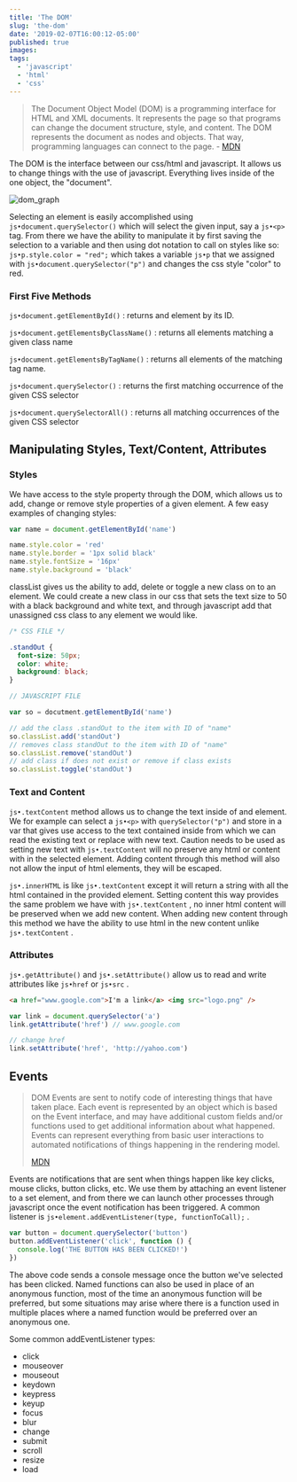 ```yaml
---
title: 'The DOM'
slug: 'the-dom'
date: '2019-02-07T16:00:12-05:00'
published: true
images:
tags:
  - 'javascript'
  - 'html'
  - 'css'
---
```


> The Document Object Model (DOM) is a programming interface for HTML and XML documents. It represents the page so that programs can change the document structure, style, and content. The DOM represents the document as nodes and objects. That way, programming languages can connect to the page.
> \- [MDN](https://developer.mozilla.org/en-US/docs/Web/API/Document_Object_Model/Introduction)

The DOM is the interface between our css/html and javascript. It allows us to change things with the use of javascript. Everything lives inside of the one object, the "document".

![dom_graph](./dom_graph.gif)

Selecting an element is easily accomplished using `js•document.querySelector()` which will select the given input, say a `js•<p>` tag. From there we have the ability to manipulate it by first saving the selection to a variable and then using dot notation to call on styles like so: `js•p.style.color = "red";` which takes a variable `js•p` that we assigned with `js•document.querySelector("p")` and changes the css style "color" to red.

### First Five Methods

`js•document.getElementById()`
: returns and element by its ID.

`js•document.getElementsByClassName()`
: returns all elements matching a given class name

`js•document.getElementsByTagName()`
: returns all elements of the matching tag name.

`js•document.querySelector()`
: returns the first matching occurrence of the given CSS selector

`js•document.querySelectorAll()`
: returns all matching occurrences of the given CSS selector

## Manipulating Styles, Text/Content, Attributes

### Styles

We have access to the style property through the DOM, which allows us to add, change or remove style properties of a given element. A few easy examples of changing styles:

```javascript
var name = document.getElementById('name')

name.style.color = 'red'
name.style.border = '1px solid black'
name.style.fontSize = '16px'
name.style.background = 'black'
```

classList gives us the ability to add, delete or toggle a new class on to an element. We could create a new class in our css that sets the text size to 50 with a black background and white text, and through javascript add that unassigned css class to any element we would like.

```css
/* CSS FILE */

.standOut {
  font-size: 50px;
  color: white;
  background: black;
}
```

```javascript
// JAVASCRIPT FILE

var so = docutment.getElementById('name')

// add the class .standOut to the item with ID of "name"
so.classList.add('standOut')
// removes class standOut to the item with ID of "name"
so.classList.remove('standOut')
// add class if does not exist or remove if class exists
so.classList.toggle('standOut')
```

### Text and Content

`js•.textContent` method allows us to change the text inside of and element. We for example can select a `js•<p>` with `querySelector("p")` and store in a var that gives use access to the text contained inside from which we can read the existing text or replace with new text. Caution needs to be used as setting new text with `js•.textContent` will no preserve any html or content with in the selected element. Adding content through this method will also not allow the input of html elements, they will be escaped.

`js•.innerHTML` is like `js•.textContent` except it will return a string with all the html contained in the provided element. Setting content this way provides the same problem we have with `js•.textContent` , no inner html content will be preserved when we add new content. When adding new content through this method we have the ability to use html in the new content unlike `js•.textContent` .

### Attributes

`js•.getAttribute()` and `js•.setAttribute()` allow us to read and write attributes like `js•href` or `js•src` .

```html
<a href="www.google.com">I'm a link</a> <img src="logo.png" />
```

```javascript
var link = document.querySelector('a')
link.getAttribute('href') // www.google.com

// change href
link.setAttribute('href', 'http://yahoo.com')
```

## Events

> DOM Events are sent to notify code of interesting things that have taken place. Each event is represented by an object which is based on the Event interface, and may have additional custom fields and/or functions used to get additional information about what happened. Events can represent everything from basic user interactions to automated notifications of things happening in the rendering model.
>
> [MDN](https://developer.mozilla.org/en-US/docs/Web/Events)

Events are notifications that are sent when things happen like key clicks, mouse clicks, button clicks, etc. We use them by attaching an event listener to a set element, and from there we can launch other processes through javascript once the event notification has been triggered. A common listener is `js•element.addEventListener(type, functionToCall);` .

```javascript
var button = document.querySelector('button')
button.addEventListener('click', function () {
  console.log('THE BUTTON HAS BEEN CLICKED!')
})
```

The above code sends a console message once the button we've selected has been clicked. Named functions can also be used in place of an anonymous function, most of the time an anonymous function will be preferred, but some situations may arise where there is a function used in multiple places where a named function would be preferred over an anonymous one.

Some common addEventListener types:

- click
- mouseover
- mouseout
- keydown
- keypress
- keyup
- focus
- blur
- change
- submit
- scroll
- resize
- load
